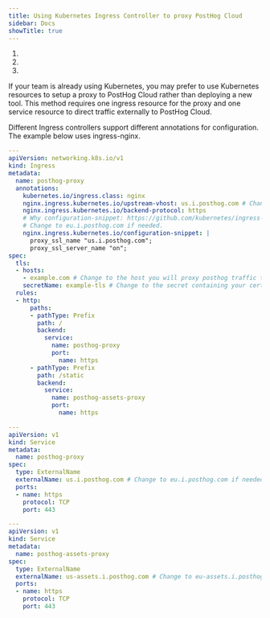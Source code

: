```yaml
---
title: Using Kubernetes Ingress Controller to proxy PostHog Cloud
sidebar: Docs
showTitle: true
---
```



<CalloutBox icon="IconWarning" title="Warning" type="fyi">

  1. <ProxyWarning />
  2. <RegionWarning />
  3. <ProxyPathNamesWarning />

</CalloutBox>


If your team is already using Kubernetes, you may prefer to use Kubernetes resources to setup a proxy to PostHog Cloud rather than deploying a new tool. This method requires one ingress resource for the proxy and one service resource to direct traffic externally to PostHog Cloud.

Different Ingress controllers support different annotations for configuration. The example below uses ingress-nginx.

```yaml
---
apiVersion: networking.k8s.io/v1
kind: Ingress
metadata:
  name: posthog-proxy
  annotations:
    kubernetes.io/ingress.class: nginx
    nginx.ingress.kubernetes.io/upstream-vhost: us.i.posthog.com # Change to eu.i.posthog.com if needed.
    nginx.ingress.kubernetes.io/backend-protocol: https
    # Why configuration-snippet: https://github.com/kubernetes/ingress-nginx/issues/6728
    # Change to eu.i.posthog.com if needed.
    nginx.ingress.kubernetes.io/configuration-snippet: |
      proxy_ssl_name "us.i.posthog.com";
      proxy_ssl_server_name "on";
spec:
  tls:
  - hosts:
    - example.com # Change to the host you will proxy posthog traffic through.
    secretName: example-tls # Change to the secret containing your certificate.
  rules:
  - http:
      paths:
      - pathType: Prefix
        path: /
        backend:
          service:
            name: posthog-proxy
            port:
              name: https
      - pathType: Prefix
        path: /static
        backend:
          service:
            name: posthog-assets-proxy
            port:
              name: https

---
apiVersion: v1
kind: Service
metadata:
  name: posthog-proxy
spec:
  type: ExternalName
  externalName: us.i.posthog.com # Change to eu.i.posthog.com if needed.
  ports:
  - name: https
    protocol: TCP
    port: 443

---
apiVersion: v1
kind: Service
metadata:
  name: posthog-assets-proxy
spec:
  type: ExternalName
  externalName: us-assets.i.posthog.com # Change to eu-assets.i.posthog.com if needed.
  ports:
  - name: https
    protocol: TCP
    port: 443
```
